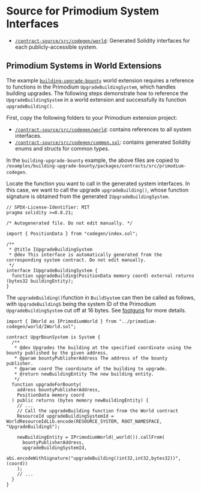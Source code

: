 # Source for Primodium System Interfaces

- [`/contract-source/src/codegen/world`](https://github.com/primodiumxyz/developer/blob/main/contract-source/src/codegen/world): Generated Solidity interfaces for each publicly-accessible system.

## Primodium Systems in World Extensions

The example [`building-upgrade-bounty`](../world-extension/examples.mdx) world extension requires a reference to functions in the Primodium `UpgradeBuildingSystem`, which handles building upgrades. The following steps demonstrate how to reference the `UpgradeBuildingSystem` in a world extension and successfully its function `upgradeBuilding()`.

First, copy the following folders to your Primodium extension project:

- [`/contract-source/src/codegen/world`](https://github.com/primodiumxyz/developer/blob/main/contract-source/src/codegen/world): contains references to all system interfaces.
- [`/contract-source/src/codegen/common.sol`](https://github.com/primodiumxyz/developer/blob/main/contract-source/src/codegen/common.sol): contains generated Solidity enums and structs for common types.

In the `building-upgrade-bounty` example, the above files are copied to `/examples/building-upgrade-bounty/packages/contracts/src/primodium-codegen`.

Locate the function you want to call in the generated system interfaces. In this case, we want to call the upgrade `upgradeBuilding()`, whose function signature is obtained from the generated `IUpgradeBuildingSystem`.

```solidity copy filename="/contract-source/src/codegen/world/IUpgradeBuildingSystem.sol" showLineNumbers {13}
// SPDX-License-Identifier: MIT
pragma solidity >=0.8.21;

/* Autogenerated file. Do not edit manually. */

import { PositionData } from "codegen/index.sol";

/**
 * @title IUpgradeBuildingSystem
 * @dev This interface is automatically generated from the corresponding system contract. Do not edit manually.
 */
interface IUpgradeBuildingSystem {
  function upgradeBuilding(PositionData memory coord) external returns (bytes32 buildingEntity);
}
```

The `upgradeBuilding()`function in `BuildSystem` can then be called as follows, with `UpgradeBuildingS` being the system ID of the Primodium `UpgradeBuildingSystem` cut off at 16 bytes. See [footguns](../world-extension/footguns.mdx) for more details.

```solidity copy filename="/examples/building-upgrade-bounty/packages/contracts/src/systems/UpgrBounSystem.sol" showLineNumbers {1,16-22}
import { IWorld as IPrimodiumWorld } from "../primodium-codegen/world/IWorld.sol";

contract UpgrBounSystem is System {
  /**
   * @dev Upgrades the building at the specified coordinate using the bounty published by the given address.
   * @param bountyPublisherAddress The address of the bounty publisher.
   * @param coord The coordinate of the building to upgrade.
   * @return newBuildingEntity The new building entity.
   */
  function upgradeForBounty(
    address bountyPublisherAddress,
    PositionData memory coord
  ) public returns (bytes memory newBuildingEntity) {
    // ...
    // Call the upgradeBuilding function from the World contract
    ResourceId upgradeBuildingSystemId = WorldResourceIdLib.encode(RESOURCE_SYSTEM, ROOT_NAMESPACE, "UpgradeBuildingS");

    newBuildingEntity = IPrimodiumWorld(_world()).callFrom(
      bountyPublisherAddress,
      upgradeBuildingSystemId,
      abi.encodeWithSignature("upgradeBuilding((int32,int32,bytes32))", (coord))
    );
    // ...
  }
}
```
